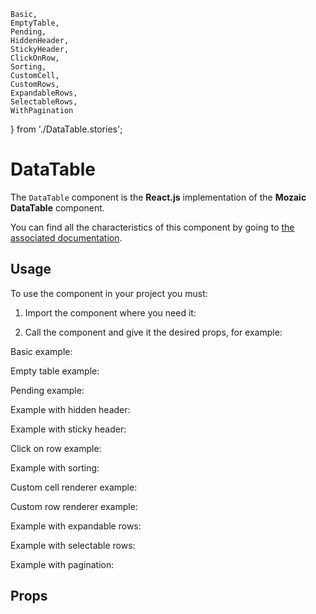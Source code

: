     Basic,
    EmptyTable,
    Pending,
    HiddenHeader,
    StickyHeader,
    ClickOnRow,
    Sorting,
    CustomCell,
    CustomRows,
    ExpandableRows,
    SelectableRows,
    WithPagination
} from './DataTable.stories';

<Meta title="Components/DataTable" component={DataTable} />

# DataTable

The `DataTable` component is the **React.js** implementation of the **Mozaic DataTable** component.

You can find all the characteristics of this component by going to [the associated documentation](https://mozaic.adeo.cloud/Components/DataTable/).

## Usage

To use the component in your project you must:

1. Import the component where you need it:

<Source language="javascript" code="import { DataTable } from '@mozaic-ds/react';" />

2. Call the component and give it the desired props, for example:

Basic example:

<Canvas>
    <Story story={Basic} />
</Canvas>

Empty table example:

<Canvas>
    <Story story={EmptyTable} />
</Canvas>

Pending example:

<Canvas>
    <Story story={Pending} />
</Canvas>

Example with hidden header:

<Canvas>
    <Story story={HiddenHeader} />
</Canvas>

Example with sticky header:

<Canvas>
    <Story story={StickyHeader} />
</Canvas>

Click on row example:

<Canvas>
    <Story story={ClickOnRow} />
</Canvas>

Example with sorting:

<Canvas>
    <Story story={Sorting} />
</Canvas>

Custom cell renderer example:

<Canvas>
    <Story story={CustomCell} />
</Canvas>

Custom row renderer example:

<Canvas>
    <Story story={CustomRows} />
</Canvas>

Example with expandable rows:

<Canvas>
    <Story story={ExpandableRows} />
</Canvas>

Example with selectable rows:

<Canvas>
    <Story story={SelectableRows} />
</Canvas>

Example with pagination:

<Canvas>
    <Story story={WithPagination} />
</Canvas>


## Props

<ArgsTable of={DataTable} />
